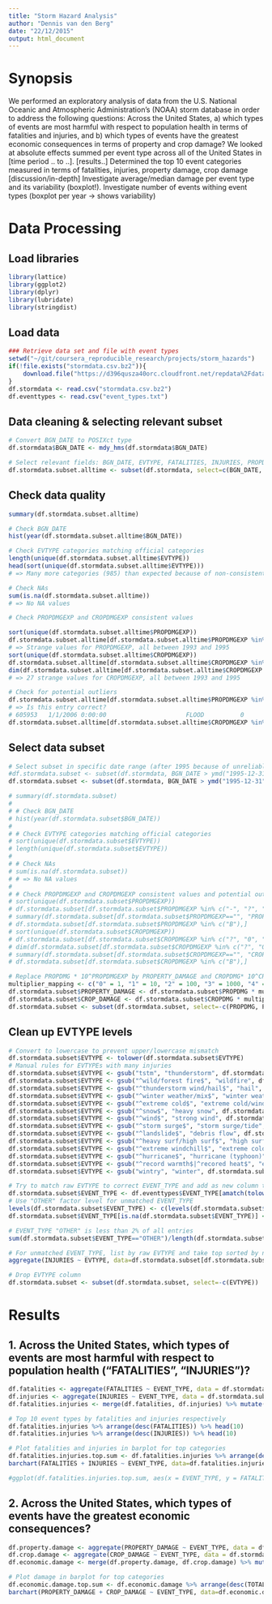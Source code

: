 ```yaml
---
title: "Storm Hazard Analysis"
author: "Dennis van den Berg"
date: "22/12/2015"
output: html_document
---
```



# Synopsis

We performed an exploratory analysis of data from the U.S. National Oceanic and Atmospheric Administration's (NOAA) storm database in order to address the following questions: Across the United States, a) which types of events are most harmful with respect to population health in terms of fatalities and injuries, and b) which types of events have the greatest economic consequences in terms of property and crop damage? We looked at absolute effects summed per event type across all of the United States in [time period .. to ..].
[results..] Determined the top 10 event categories measured in terms of fatalities, injuries, property damage, crop damage
[discussion/in-depth] Investigate average/median damage per event type and its variability (boxplot!). Investigate number of events withing event types (boxplot per year -> shows variability)


# Data Processing

## Load libraries

```r
library(lattice)
library(ggplot2)
library(dplyr)
library(lubridate)
library(stringdist)
```


## Load data

```r
### Retrieve data set and file with event types
setwd("~/git/coursera_reproducible_research/projects/storm_hazards")
if(!file.exists("stormdata.csv.bz2")){
    download.file("https://d396qusza40orc.cloudfront.net/repdata%2Fdata%2FStormData.csv.bz2", "stormdata.csv.bz2", method="curl")
}
df.stormdata <- read.csv("stormdata.csv.bz2")
df.eventtypes <- read.csv("event_types.txt")
```


## Data cleaning & selecting relevant subset


```r

# Convert BGN_DATE to POSIXct type
df.stormdata$BGN_DATE <- mdy_hms(df.stormdata$BGN_DATE)

# Select relevant fields: BGN_DATE, EVTYPE, FATALITIES, INJURIES, PROPDMG, PROPDMGEXP, CROPDMG, CROPDMGEXP
df.stormdata.subset.alltime <- subset(df.stormdata, select=c(BGN_DATE, EVTYPE, FATALITIES, INJURIES, PROPDMG, PROPDMGEXP, CROPDMG, CROPDMGEXP))
```


## Check data quality

```r
summary(df.stormdata.subset.alltime)

# Check BGN_DATE
hist(year(df.stormdata.subset.alltime$BGN_DATE))

# Check EVTYPE categories matching official categories
length(unique(df.stormdata.subset.alltime$EVTYPE))
head(sort(unique(df.stormdata.subset.alltime$EVTYPE)))
# => Many more categories (985) than expected because of non-consistent spelling

# Check NAs
sum(is.na(df.stormdata.subset.alltime))
# => No NA values

# Check PROPDMGEXP and CROPDMGEXP consistent values

sort(unique(df.stormdata.subset.alltime$PROPDMGEXP))
df.stormdata.subset.alltime[df.stormdata.subset.alltime$PROPDMGEXP %in% c("-", "?", "+", "h", "H", "0", "1", "2"),]
# => Strange values for PROPDMGEXP, all between 1993 and 1995
sort(unique(df.stormdata.subset.alltime$CROPDMGEXP))
df.stormdata.subset.alltime[df.stormdata.subset.alltime$CROPDMGEXP %in% c("?", "0", "2"),]
dim(df.stormdata.subset.alltime[df.stormdata.subset.alltime$CROPDMGEXP %in% c("?", "0", "2"),])
# => 27 strange values for CROPDMGEXP, all between 1993 and 1995

# Check for potential outliers
df.stormdata.subset.alltime[df.stormdata.subset.alltime$PROPDMGEXP %in% c("B"),]
# => Is this entry correct?
# 605953   1/1/2006 0:00:00                      FLOOD          0        0  115.00          B   32.50          M
df.stormdata.subset.alltime[df.stormdata.subset.alltime$CROPDMGEXP %in% c("B"),]
```


## Select data subset

```r

# Select subset in specific date range (after 1995 because of unreliable data, before 2011 because 2011 data is incomplete)
#df.stormdata.subset <- subset(df.stormdata, BGN_DATE > ymd("1995-12-31") & BGN_DATE < ymd("2006-01-01"), select=c(BGN_DATE, EVTYPE, FATALITIES, INJURIES, PROPDMG, PROPDMGEXP, CROPDMG, CROPDMGEXP))
df.stormdata.subset <- subset(df.stormdata, BGN_DATE > ymd("1995-12-31") & BGN_DATE < ymd("2011-01-01"), select=c(BGN_DATE, EVTYPE, FATALITIES, INJURIES, PROPDMG, PROPDMGEXP, CROPDMG, CROPDMGEXP))

# summary(df.stormdata.subset)
# 
# # Check BGN_DATE
# hist(year(df.stormdata.subset$BGN_DATE))
# 
# # Check EVTYPE categories matching official categories
# sort(unique(df.stormdata.subset$EVTYPE))
# length(unique(df.stormdata.subset$EVTYPE))
# 
# # Check NAs
# sum(is.na(df.stormdata.subset))
# # => No NA values
# 
# # Check PROPDMGEXP and CROPDMGEXP consistent values and potential outliers
# sort(unique(df.stormdata.subset$PROPDMGEXP))
# df.stormdata.subset[df.stormdata.subset$PROPDMGEXP %in% c("-", "?", "+", "h", "H", "0", "1", "2"),]
# summary(df.stormdata.subset[df.stormdata.subset$PROPDMGEXP=="", "PROPDMG"])
# df.stormdata.subset[df.stormdata.subset$PROPDMGEXP %in% c("B"),]
# sort(unique(df.stormdata.subset$CROPDMGEXP))
# df.stormdata.subset[df.stormdata.subset$CROPDMGEXP %in% c("?", "0", "2"),]
# dim(df.stormdata.subset[df.stormdata.subset$CROPDMGEXP %in% c("?", "0", "2"),])
# summary(df.stormdata.subset[df.stormdata.subset$CROPDMGEXP=="", "CROPDMG"])
# df.stormdata.subset[df.stormdata.subset$CROPDMGEXP %in% c("B"),]

# Replace PROPDMG * 10^PROPDMGEXP by PROPERTY_DAMAGE and CROPDMG* 10^CROPDMGEXP by CROP_DAMAGE variables
multiplier_mapping <- c("0" = 1, "1" = 10, "2" = 100, "3" = 1000, "4" = 10000, "5" = 100000, "6" = 1000000, "7" = 10000000, "8" = 100000000, "H" = 100, "h" = 100, "K" = 1000, "k" = 1000, "M" = 1000000, "m" = 1000000, "B" =1000000000, "b" = 1000000000)
df.stormdata.subset$PROPERTY_DAMAGE <- df.stormdata.subset$PROPDMG * multiplier_mapping[droplevels(df.stormdata.subset$PROPDMGEXP)]
df.stormdata.subset$CROP_DAMAGE <- df.stormdata.subset$CROPDMG * multiplier_mapping[droplevels(df.stormdata.subset$CROPDMGEXP)]
df.stormdata.subset <- subset(df.stormdata.subset, select=-c(PROPDMG, PROPDMGEXP, CROPDMG, CROPDMGEXP))
```


## Clean up EVTYPE levels

```r

# Convert to lowercase to prevent upper/lowercase mismatch
df.stormdata.subset$EVTYPE <- tolower(df.stormdata.subset$EVTYPE)
# Manual rules for EVTYPEs with many injuries
df.stormdata.subset$EVTYPE <- gsub("tstm", "thunderstorm", df.stormdata.subset$EVTYPE)
df.stormdata.subset$EVTYPE <- gsub("^wild/forest fire$", "wildfire", df.stormdata.subset$EVTYPE)
df.stormdata.subset$EVTYPE <- gsub("^thunderstorm wind/hail$", "hail", df.stormdata.subset$EVTYPE)
df.stormdata.subset$EVTYPE <- gsub("^winter weather/mix$", "winter weather", df.stormdata.subset$EVTYPE)
df.stormdata.subset$EVTYPE <- gsub("^extreme cold$", "extreme cold/wind chill", df.stormdata.subset$EVTYPE)
df.stormdata.subset$EVTYPE <- gsub("^snow$", "heavy snow", df.stormdata.subset$EVTYPE)
df.stormdata.subset$EVTYPE <- gsub("^wind$", "strong wind", df.stormdata.subset$EVTYPE)
df.stormdata.subset$EVTYPE <- gsub("^storm surge$", "storm surge/tide", df.stormdata.subset$EVTYPE)
df.stormdata.subset$EVTYPE <- gsub("^landslide$", "debris flow", df.stormdata.subset$EVTYPE)
df.stormdata.subset$EVTYPE <- gsub("^heavy surf/high surf$", "high surf", df.stormdata.subset$EVTYPE)
df.stormdata.subset$EVTYPE <- gsub("^extreme windchill$", "extreme cold/wind chill", df.stormdata.subset$EVTYPE)
df.stormdata.subset$EVTYPE <- gsub("^hurricane$", "hurricane (typhoon)", df.stormdata.subset$EVTYPE)
df.stormdata.subset$EVTYPE <- gsub("^record warmth$|^recored heat$", "excessive heat", df.stormdata.subset$EVTYPE)
df.stormdata.subset$EVTYPE <- gsub("wintry", "winter", df.stormdata.subset$EVTYPE)

# Try to match raw EVTYPE to correct EVENT_TYPE and add as new column to df.stormdata.subset
df.stormdata.subset$EVENT_TYPE <- df.eventtypes$EVENT_TYPE[amatch(tolower(df.stormdata.subset$EVTYPE), tolower(df.eventtypes$EVENT_TYPE), maxDist=3, nomatch=NA)]
# Use "OTHER" factor level for unmatched EVENT_TYPE
levels(df.stormdata.subset$EVENT_TYPE) <- c(levels(df.stormdata.subset$EVENT_TYPE), "OTHER")
df.stormdata.subset$EVENT_TYPE[is.na(df.stormdata.subset$EVENT_TYPE)] <- "OTHER"

# EVENT_TYPE "OTHER" is less than 2% of all entries
sum(df.stormdata.subset$EVENT_TYPE=="OTHER")/length(df.stormdata.subset$EVENT_TYPE)

# For unmatched EVENT_TYPE, list by raw EVTYPE and take top sorted by number of INJURIES
aggregate(INJURIES ~ EVTYPE, data=df.stormdata.subset[df.stormdata.subset$EVENT_TYPE=="OTHER",], FUN=length) %>% arrange(desc(INJURIES)) %>% head(10)

# Drop EVTYPE column
df.stormdata.subset <- subset(df.stormdata.subset, select=-c(EVTYPE))
```


# Results

## 1. Across the United States, which types of events are most harmful with respect to population health ("FATALITIES", "INJURIES")?

```r
df.fatalities <- aggregate(FATALITIES ~ EVENT_TYPE, data = df.stormdata.subset, sum)
df.injuries <- aggregate(INJURIES ~ EVENT_TYPE, data = df.stormdata.subset, sum)
df.fatalities.injuries <- merge(df.fatalities, df.injuries) %>% mutate(SUM.FATALATIES.INJURIES = FATALITIES + INJURIES)

# Top 10 event types by fatalities and injuries respectively
df.fatalities.injuries %>% arrange(desc(FATALITIES)) %>% head(10)
df.fatalities.injuries %>% arrange(desc(INJURIES)) %>% head(10)

# Plot fatalities and injuries in barplot for top categories
df.fatalities.injuries.top.sum <- df.fatalities.injuries %>% arrange(desc(SUM.FATALATIES.INJURIES)) %>% head(10)
barchart(FATALITIES + INJURIES ~ EVENT_TYPE, data=df.fatalities.injuries.top.sum, ylab="Number of people", main="Population health consequences per type")

#ggplot(df.fatalities.injuries.top.sum, aes(x = EVENT_TYPE, y = FATALITIES)) + geom_bar(stat = "identity", position = "stack")
```


## 2. Across the United States, which types of events have the greatest economic consequences?

```r
df.property.damage <- aggregate(PROPERTY_DAMAGE ~ EVENT_TYPE, data = df.stormdata.subset, sum)
df.crop.damage <- aggregate(CROP_DAMAGE ~ EVENT_TYPE, data = df.stormdata.subset, sum)
df.economic.damage <- merge(df.property.damage, df.crop.damage) %>% mutate(TOTAL.DAMAGE = PROPERTY_DAMAGE + CROP_DAMAGE)

# Plot damage in barplot for top categories
df.economic.damage.top.sum <- df.economic.damage %>% arrange(desc(TOTAL.DAMAGE)) %>% head(10)
barchart(PROPERTY_DAMAGE + CROP_DAMAGE ~ EVENT_TYPE, data=df.economic.damage.top.sum, ylab="Damage", main="Economic consequences per type")
```
